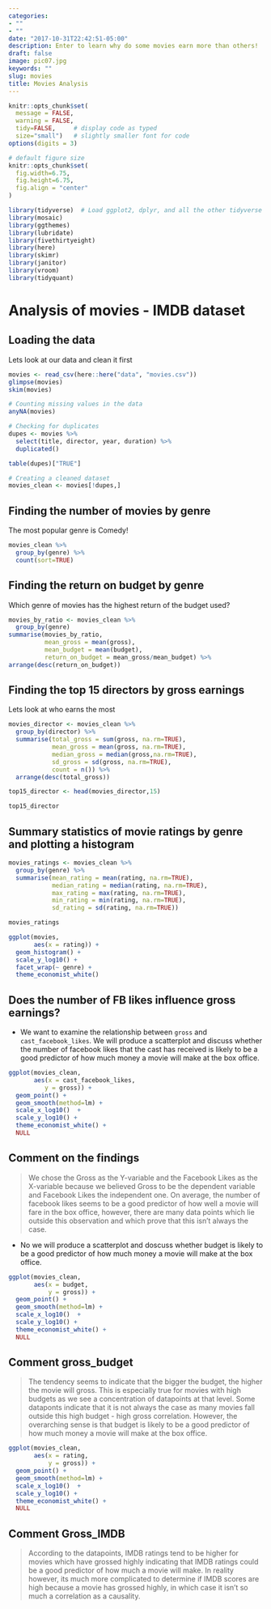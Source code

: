 ```yaml
---
categories:
- ""
- ""
date: "2017-10-31T22:42:51-05:00"
description: Enter to learn why do some movies earn more than others!
draft: false
image: pic07.jpg
keywords: ""
slug: movies
title: Movies Analysis
---
```



```r
knitr::opts_chunk$set(
  message = FALSE, 
  warning = FALSE, 
  tidy=FALSE,     # display code as typed
  size="small")   # slightly smaller font for code
options(digits = 3)

# default figure size
knitr::opts_chunk$set(
  fig.width=6.75, 
  fig.height=6.75,
  fig.align = "center"
)
```


```r
library(tidyverse)  # Load ggplot2, dplyr, and all the other tidyverse packages
library(mosaic)
library(ggthemes)
library(lubridate)
library(fivethirtyeight)
library(here)
library(skimr)
library(janitor)
library(vroom)
library(tidyquant)
```

# Analysis of movies - IMDB dataset

## Loading the data 

Lets look at our data and clean it first

```r

movies <- read_csv(here::here("data", "movies.csv"))
glimpse(movies)
skim(movies)

# Counting missing values in the data
anyNA(movies)

# Checking for duplicates
dupes <- movies %>%
  select(title, director, year, duration) %>%
  duplicated()

table(dupes)["TRUE"]

# Creating a cleaned dataset
movies_clean <- movies[!dupes,]

```

## Finding the number of movies by genre

The most popular genre is Comedy!

```r

movies_clean %>%
  group_by(genre) %>%
  count(sort=TRUE)

```

## Finding the return on budget by genre

Which genre of movies has the highest return of the budget used?

```r

movies_by_ratio <- movies_clean %>%
  group_by(genre)
summarise(movies_by_ratio, 
          mean_gross = mean(gross), 
          mean_budget = mean(budget), 
          return_on_budget = mean_gross/mean_budget) %>%
arrange(desc(return_on_budget))

```

## Finding the top 15 directors by gross earnings

Lets look at who earns the most

```r

movies_director <- movies_clean %>%
  group_by(director) %>%
  summarise(total_gross = sum(gross, na.rm=TRUE), 
            mean_gross = mean(gross, na.rm=TRUE),
            median_gross = median(gross,na.rm=TRUE),
            sd_gross = sd(gross, na.rm=TRUE),
            count = n()) %>%
  arrange(desc(total_gross))

top15_director <- head(movies_director,15)

top15_director

```

## Summary statistics of movie ratings by genre and plotting a histogram

```r

movies_ratings <- movies_clean %>%
  group_by(genre) %>%
  summarise(mean_rating = mean(rating, na.rm=TRUE),
            median_rating = median(rating, na.rm=TRUE),
            max_rating = max(rating, na.rm=TRUE), 
            min_rating = min(rating, na.rm=TRUE), 
            sd_rating = sd(rating, na.rm=TRUE))

movies_ratings

ggplot(movies, 
       aes(x = rating)) + 
  geom_histogram() + 
  scale_y_log10() + 
  facet_wrap(~ genre) +
  theme_economist_white()

```

## Does the number of FB likes influence gross earnings?

  - We want to examine the relationship between `gross` and `cast_facebook_likes`. We will produce a scatterplot and discuss whether the number of facebook likes that the cast has received is likely to be a good predictor of how much money a movie will make at the box office. 
  
```r
ggplot(movies_clean, 
       aes(x = cast_facebook_likes, 
          y = gross)) + 
  geom_point() + 
  geom_smooth(method=lm) +  
  scale_x_log10()  + 
  scale_y_log10() + 
  theme_economist_white() +
  NULL
```

## Comment on the findings

> We chose the Gross as the Y-variable and the Facebook Likes as the X-variable because we believed Gross to be the dependent variable and Facebook Likes the independent one. On average, the number of facebook likes seems to be a good predictor of how well a movie will fare in the box office, however, there are many data points which lie outside this observation and which prove that this isn't always the case.  


  - No we will produce a scatterplot and doscuss whether budget is likely to be a good predictor of how much money a movie will make at the box office.

```r
ggplot(movies_clean, 
       aes(x = budget, 
           y = gross)) + 
  geom_point() + 
  geom_smooth(method=lm) +  
  scale_x_log10()  + 
  scale_y_log10() + 
  theme_economist_white() +
  NULL
```

## Comment gross_budget

> The tendency seems to indicate that the bigger the budget, the higher the movie will gross. This is especially true for movies with high budgets as we see a concentration of datapoints at that level. Some dataponts indicate that it is not always the case as many movies fall outside this high budget - high gross correlation. However, the overarching sense is that budget is likely to be a good predictor of how much money a movie will make at the box office.
  

```r
ggplot(movies_clean, 
       aes(x = rating,
           y = gross)) + 
  geom_point() + 
  geom_smooth(method=lm) +  
  scale_x_log10()  + 
  scale_y_log10() + 
  theme_economist_white() +
  NULL
```

## Comment Gross_IMDB

> According to the datapoints, IMDB ratings tend to be higher for movies which have grossed highly indicating that IMDB ratings could be a good predictor of how much a movie will make. In reality however, its much more complicated to determine if IMDB scores are high because a movie has grossed highly, in which case it isn't so much a correlation as a causality. 

